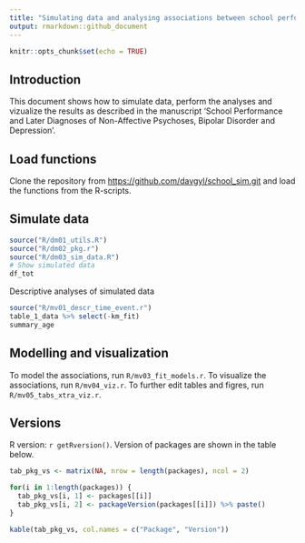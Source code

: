```yaml
---
title: "Simulating data and analysing associations between school performance and psychiatric diagnoses"
output: rmarkdown::github_document
---
```


```r
knitr::opts_chunk$set(echo = TRUE)
```


## Introduction
This document shows how to simulate data, perform the analyses and vizualize the results as described in the manuscript 'School Performance and Later Diagnoses of Non-Affective Psychoses, Bipolar Disorder and Depression'.  

## Load functions

Clone the repository from <https://github.com/davgyl/school_sim.git> and load the functions from the R-scripts.  

## Simulate data

```r

source("R/dm01_utils.R")
source("R/dm02_pkg.r")
source("R/dm03_sim_data.R")
# Show simulated data
df_tot
```

Descriptive analyses of simulated data

```r

source("R/mv01_descr_time_event.r")
table_1_data %>% select(-km_fit)
summary_age

```

## Modelling and visualization

To model the associations, run `R/mv03_fit_models.r`. 
To visualize the associations, run `R/mv04_viz.r`. 
To further edit tables and figres, run `R/mv05_tabs_xtra_viz.r`. 

## Versions

R version: `r getRversion()`. Version of packages are shown in the table below. 

```r

tab_pkg_vs <- matrix(NA, nrow = length(packages), ncol = 2)

for(i in 1:length(packages)) {
  tab_pkg_vs[i, 1] <- packages[[i]]
  tab_pkg_vs[i, 2] <- packageVersion(packages[[i]]) %>% paste()
}

kable(tab_pkg_vs, col.names = c("Package", "Version"))

```
